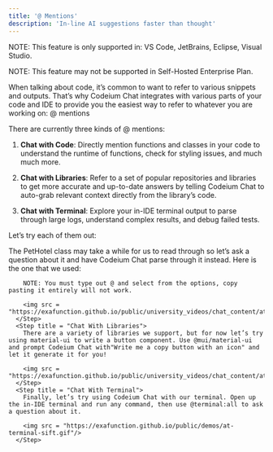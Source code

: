 ```yaml
---
title: '@ Mentions'
description: 'In-line AI suggestions faster than thought'
---
```

NOTE: This feature is only supported in: VS Code, JetBrains, Eclipse, Visual Studio.

NOTE: This feature may not be supported in Self-Hosted Enterprise Plan.

When talking about code, it’s common to want to refer to various snippets and outputs. That’s why Codeium Chat integrates with various parts of your code and IDE to provide you the easiest way to refer to whatever you are working on: @ mentions

There are currently three kinds of @ mentions:

1. **Chat with Code**: Directly mention functions and classes in your code to understand the runtime of functions, check for styling issues, and much much more.

2. **Chat with Libraries**: Refer to a set of popular repositories and libraries to get more accurate and up-to-date answers by telling Codeium Chat to auto-grab relevant context directly from the library’s code.

3. **Chat with Terminal**: Explore your in-IDE terminal output to parse through large logs, understand complex results, and debug failed tests.

Let’s try each of them out:

<Steps>
      <Step title = "Chat With Code">
        The PetHotel class may take a while for us to read through so let’s ask a question about it and have Codeium Chat parse through it instead. Here is the one that we used:

        NOTE: You must type out @ and select from the options, copy pasting it entirely will not work.        
        
        <img src = "https://exafunction.github.io/public/university_videos/chat_content/atmentions1.gif"/>
      </Step>
      <Step title = "Chat With Libraries">
        There are a variety of libraries we support, but for now let’s try using material-ui to write a button component. Use @mui/material-ui and prompt Codeium Chat with"Write me a copy button with an icon" and let it generate it for you!

        <img src = "https://exafunction.github.io/public/university_videos/chat_content/atmentions2.gif"/>
      </Step>
      <Step title = "Chat With Terminal">
        Finally, let’s try using Codeium Chat with our terminal. Open up the in-IDE terminal and run any command, then use @terminal:all to ask a question about it.

        <img src = "https://exafunction.github.io/public/demos/at-terminal-sift.gif"/>
      </Step>
</Steps>